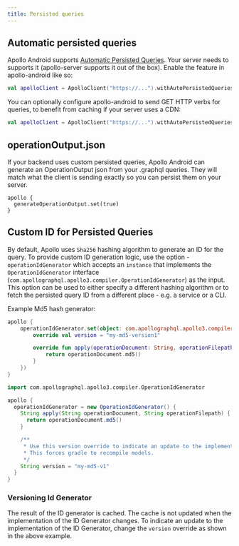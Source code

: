 ```yaml
---
title: Persisted queries 
---
```



## Automatic persisted queries

Apollo Android supports [Automatic Persisted Queries](https://www.apollographql.com/docs/apollo-server/performance/apq/).
Your server needs to supports it (apollo-server supports it out of the box).
Enable the feature in apollo-android like so:

```kotlin
val apolloClient = ApolloClient("https://...").withAutoPersistedQueries()
```

You can optionally configure apollo-android to send GET HTTP verbs for queries, to benefit from caching if your server uses a CDN:
```kotlin
val apolloClient = ApolloClient("https://...").withAutoPersistedQueries(method = HttpMethod.Get)
```


## operationOutput.json

If your backend uses custom persisted queries, Apollo Android can generate an OperationOutput json from your .graphql queries. They will match what the client is sending exactly so you can persist them on your server.

```
apollo {
  generateOperationOutput.set(true)
}
```

## Custom ID for Persisted Queries

By default, Apollo uses `Sha256` hashing algorithm to generate an ID for the query. To provide custom ID generation logic, use the option - `operationIdGenerator` which accepts an `instance` that implements the `OperationIdGenerator` interface (`com.apollographql.apollo3.compiler.OperationIdGenerator`) as the input. This option can be used to either specify a different hashing algorithm or to fetch the persisted query ID from a different place - e.g. a service or a CLI.

Example Md5 hash generator:

<MultiCodeBlock>

```kotlin
apollo {
    operationIdGenerator.set(object: com.apollographql.apollo3.compiler.OperationIdGenerator {
        override val version = "my-md5-version1"

        override fun apply(operationDocument: String, operationFilepath: String): String {
            return operationDocument.md5()
        }
    })
}
```

```groovy
import com.apollographql.apollo3.compiler.OperationIdGenerator

apollo {
  operationIdGenerator = new OperationIdGenerator() {
    String apply(String operationDocument, String operationFilepath) {
      return operationDocument.md5()
    }

    /**
     * Use this version override to indicate an update to the implementation.
     * This forces gradle to recompile models.
     */
    String version = "my-md5-v1"
  }
}
```

</MultiCodeBlock>

### Versioning Id Generator

The result of the ID generator is cached. The cache is not updated when the implementation of the ID Generator changes. To indicate an update to the implementation of the ID Generator, change the `version` override as shown in the above example.
